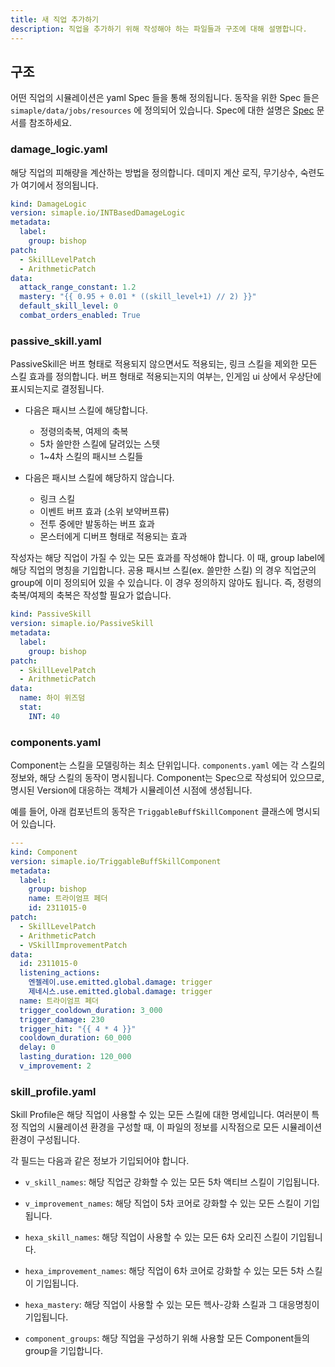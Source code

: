 ```yaml
---
title: 새 직업 추가하기
description: 직업을 추가하기 위해 작성해야 하는 파일들과 구조에 대해 설명합니다.
---
```



## 구조

어떤 직업의 시뮬레이션은 yaml Spec 들을 통해 정의됩니다. 동작을 위한 Spec 들은
`simaple/data/jobs/resources` 에 정의되어 있습니다.
Spec에 대한 설명은 [Spec](/docs/spec) 문서를 참조하세요.


### damage_logic.yaml

해당 직업의 피해량을 계산하는 방법을 정의합니다. 데미지 계산 로직, 무기상수, 숙련도가 여기에서 정의됩니다.

```yaml
kind: DamageLogic
version: simaple.io/INTBasedDamageLogic
metadata:
  label:
    group: bishop
patch:
  - SkillLevelPatch
  - ArithmeticPatch
data:
  attack_range_constant: 1.2
  mastery: "{{ 0.95 + 0.01 * ((skill_level+1) // 2) }}"
  default_skill_level: 0
  combat_orders_enabled: True
```


### passive_skill.yaml

PassiveSkill은 버프 형태로 적용되지 않으면서도 적용되는, 링크 스킬을 제외한 모든 스킬 효과를 정의합니다.
버프 형태로 적용되는지의 여부는, 인게임 ui 상에서 우상단에 표시되는지로 결정됩니다.

- 다음은 패시브 스킬에 해당합니다.
  - 정령의축복, 여제의 축복
  - 5차 쓸만한 스킬에 달려있는 스텟
  - 1~4차 스킬의 패시브 스킬들

- 다음은 패시브 스킬에 해당하지 않습니다.
  - 링크 스킬
  - 이벤트 버프 효과 (소위 보약버프류)
  - 전투 중에만 발동하는 버프 효과
  - 몬스터에게 디버프 형태로 적용되는 효과

작성자는 해당 직업이 가질 수 있는 모든 효과를 작성해야 합니다. 이 때, group label에 해당 직업의 명칭을 기입합니다.
공용 패시브 스킬(ex. 쓸만한 스킬) 의 경우 직업군의 group에 이미 정의되어 있을 수 있습니다. 이 경우 정의하지 않아도 됩니다. 즉, 정령의 축복/여제의 축복은 작성할 필요가 없습니다.

```yaml
kind: PassiveSkill
version: simaple.io/PassiveSkill
metadata:
  label:
    group: bishop
patch:
  - SkillLevelPatch
  - ArithmeticPatch
data:
  name: 하이 위즈덤
  stat:
    INT: 40
```

### components.yaml

Component는 스킬을 모델링하는 최소 단위입니다. `components.yaml` 에는 각 스킬의 정보와, 해당 스킬의 동작이 명시됩니다.
Component는 Spec으로 작성되어 있으므로, 명시된 Version에 대응하는 객체가 시뮬레이션 시점에 생성됩니다.

예를 들어, 아래 컴포넌트의 동작은 `TriggableBuffSkillComponent` 클래스에 명시되어 있습니다.

```yaml
---
kind: Component
version: simaple.io/TriggableBuffSkillComponent
metadata:
  label:
    group: bishop
    name: 트라이엄프 페더
    id: 2311015-0
patch:
  - SkillLevelPatch
  - ArithmeticPatch
  - VSkillImprovementPatch
data:
  id: 2311015-0
  listening_actions:
    엔젤레이.use.emitted.global.damage: trigger
    제네시스.use.emitted.global.damage: trigger
  name: 트라이엄프 페더
  trigger_cooldown_duration: 3_000
  trigger_damage: 230
  trigger_hit: "{{ 4 * 4 }}"
  cooldown_duration: 60_000
  delay: 0
  lasting_duration: 120_000
  v_improvement: 2
```


### skill_profile.yaml

Skill Profile은 해당 직업이 사용할 수 있는 모든 스킬에 대한 명세입니다. 여러분이 특정 직업의 시뮬레이션 환경을 구성할 때,
이 파일의 정보를 시작점으로 모든 시뮬레이션 환경이 구성됩니다.

각 필드는 다음과 같은 정보가 기입되어야 합니다.
- `v_skill_names`: 해당 직업군 강화할 수 있는 모든 5차 액티브 스킬이 기입됩니다.
- `v_improvement_names`: 해당 직업이 5차 코어로 강화할 수 있는 모든 스킬이 기입됩니다.
- `hexa_skill_names`: 해당 직업이 사용할 수 있는 모든 6차 오리진 스킬이 기입됩니다.
- `hexa_improvement_names`: 해당 직업이 6차 코어로 강화할 수 있는 모든 5차 스킬이 기입됩니다.
- `hexa_mastery`: 해당 직업이 사용할 수 있는 모든 헥사-강화 스킬과 그 대응명칭이 기입됩니다.

- `component_groups`: 해당 직업을 구성하기 위해 사용할 모든 Component들의 group을 기입합니다.
